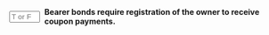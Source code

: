 ::: {.question-block}

<form onsubmit="event.preventDefault(); checkAnswerBox('module6_tf_q54','F')" style="display: flex; align-items: center; gap: 8px;">
<input type="text" id="module6_tf_q54" name="module6_tf_q54" maxlength="1" placeholder="T or F" style="width: 55px;" data-correct-answer="F" /> 
<label for="module6_tf_q54"><strong>Bearer bonds require registration of the owner to receive coupon payments.</strong></label>
</form>

<div id="feedback-module6_tf_q54" class="feedback" style="display:none;">
This is FALSE. Bearer bonds are unregistered—whoever holds the certificate receives the payments.
</div>

:::

